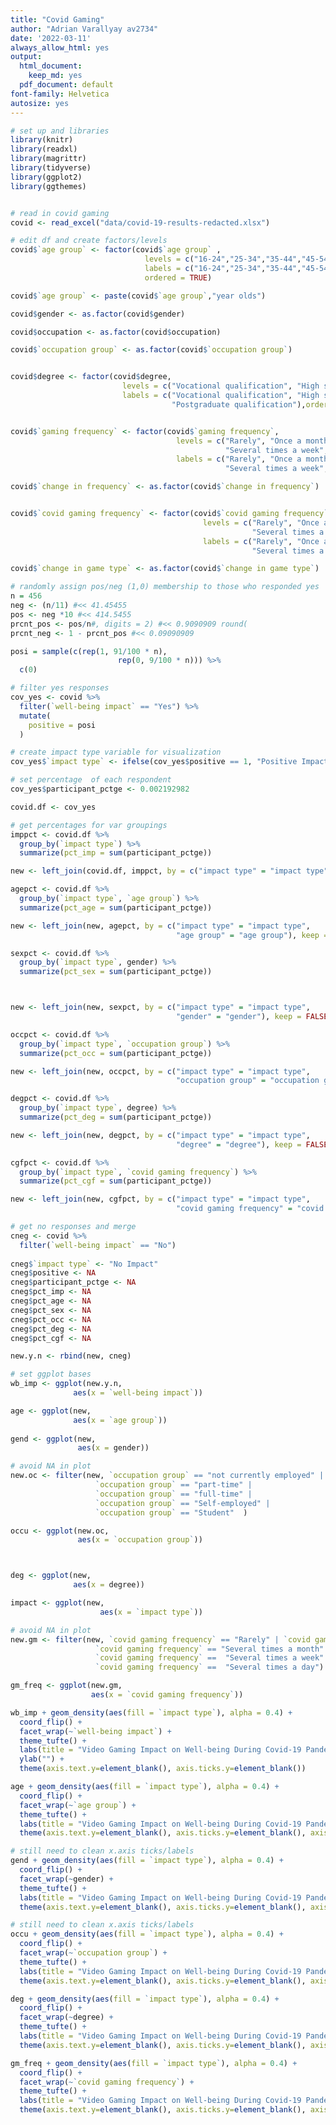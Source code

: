 ```yaml
---
title: "Covid Gaming"
author: "Adrian Varallyay av2734"
date: '2022-03-11'
always_allow_html: yes
output:
  html_document:
    keep_md: yes
  pdf_document: default
font-family: Helvetica
autosize: yes
---
```


```r
# set up and libraries
library(knitr)
library(readxl)
library(magrittr)
library(tidyverse)
library(ggplot2)
library(ggthemes)



```


```r
# read in covid gaming
covid <- read_excel("data/covid-19-results-redacted.xlsx")
```




```r
# edit df and create factors/levels
covid$`age group` <- factor(covid$`age group` ,
                              levels = c("16-24","25-34","35-44","45-54","55-64","60+"),
                              labels = c("16-24","25-34","35-44","45-54","55-64","60+"),
                              ordered = TRUE)

covid$`age group` <- paste(covid$`age group`,"year olds")

covid$gender <- as.factor(covid$gender)

covid$occupation <- as.factor(covid$occupation)

covid$`occupation group` <- as.factor(covid$`occupation group`)


covid$degree <- factor(covid$degree,
                         levels = c("Vocational qualification", "High school/secondary school", "University graduate", "Postgraduate qualification"),
                         labels = c("Vocational qualification", "High school/secondary school", "University graduate",
                                    "Postgraduate qualification"),ordered = TRUE)


covid$`gaming frequency` <- factor(covid$`gaming frequency`,
                                     levels = c("Rarely", "Once a month", "Several times a month", "Once a week", 
                                                "Several times a week", "At least once a day", "Several times a day"),
                                     labels = c("Rarely", "Once a month", "Several times a month", "Once a week",
                                                "Several times a week", "At least once a day", "Several times a day"), ordered = TRUE)

covid$`change in frequency` <- as.factor(covid$`change in frequency`)


covid$`covid gaming frequency` <- factor(covid$`covid gaming frequency`,
                                           levels = c("Rarely", "Once a month", "Several times a month", "Once a week",
                                                      "Several times a week", "At least once a day", "Several times a day"),
                                           labels = c("Rarely", "Once a month", "Several times a month", "Once a week",
                                                      "Several times a week", "At least once a day", "Several times a day"), ordered = TRUE)

covid$`change in game type` <- as.factor(covid$`change in game type`)


```


```r
# randomly assign pos/neg (1,0) membership to those who responded yes
n = 456
neg <- (n/11) #<< 41.45455
pos <- neg *10 #<< 414.5455
prcnt_pos <- pos/n#, digits = 2) #<< 0.9090909 round(
prcnt_neg <- 1 - prcnt_pos #<< 0.09090909

posi = sample(c(rep(1, 91/100 * n),
                        rep(0, 9/100 * n))) %>%
  c(0)
```


```r
# filter yes responses
cov_yes <- covid %>%
  filter(`well-being impact` == "Yes") %>%
  mutate(
    positive = posi
  ) 

# create impact type variable for visualization
cov_yes$`impact type` <- ifelse(cov_yes$positive == 1, "Positive Impact", "Negative Impact")

# set percentage  of each respondent
cov_yes$participant_pctge <- 0.002192982

```


```r
covid.df <- cov_yes

# get percentages for var groupings
imppct <- covid.df %>%
  group_by(`impact type`) %>% 
  summarize(pct_imp = sum(participant_pctge))

new <- left_join(covid.df, imppct, by = c("impact type" = "impact type"), keep = FALSE)

agepct <- covid.df %>%
  group_by(`impact type`, `age group`) %>%
  summarize(pct_age = sum(participant_pctge))

new <- left_join(new, agepct, by = c("impact type" = "impact type",
                                     "age group" = "age group"), keep = FALSE)

sexpct <- covid.df %>% 
  group_by(`impact type`, gender) %>%
  summarize(pct_sex = sum(participant_pctge))



new <- left_join(new, sexpct, by = c("impact type" = "impact type",
                                     "gender" = "gender"), keep = FALSE)

occpct <- covid.df %>% 
  group_by(`impact type`, `occupation group`) %>%
  summarize(pct_occ = sum(participant_pctge))

new <- left_join(new, occpct, by = c("impact type" = "impact type",
                                     "occupation group" = "occupation group"), keep = FALSE)

degpct <- covid.df %>% 
  group_by(`impact type`, degree) %>%
  summarize(pct_deg = sum(participant_pctge))

new <- left_join(new, degpct, by = c("impact type" = "impact type",
                                     "degree" = "degree"), keep = FALSE)

cgfpct <- covid.df %>% 
  group_by(`impact type`, `covid gaming frequency`) %>%
  summarize(pct_cgf = sum(participant_pctge))

new <- left_join(new, cgfpct, by = c("impact type" = "impact type",
                                     "covid gaming frequency" = "covid gaming frequency"), keep = FALSE)
```


```r
# get no responses and merge
cneg <- covid %>% 
  filter(`well-being impact` == "No")
  
cneg$`impact type` <- "No Impact"
cneg$positive <- NA
cneg$participant_pctge <- NA
cneg$pct_imp <- NA
cneg$pct_age <- NA
cneg$pct_sex <- NA
cneg$pct_occ <- NA
cneg$pct_deg <- NA
cneg$pct_cgf <- NA

new.y.n <- rbind(new, cneg)

```


```r
# set ggplot bases
wb_imp <- ggplot(new.y.n,
              aes(x = `well-being impact`))

age <- ggplot(new, 
              aes(x = `age group`))
           
gend <- ggplot(new, 
               aes(x = gender))

# avoid NA in plot
new.oc <- filter(new, `occupation group` == "not currently employed" |
                   `occupation group` == "part-time" |
                   `occupation group` == "full-time" | 
                   `occupation group` == "Self-employed" | 
                   `occupation group` == "Student"  )

occu <- ggplot(new.oc, 
               aes(x = `occupation group`))



deg <- ggplot(new,
              aes(x = degree))

impact <- ggplot(new,
                    aes(x = `impact type`))

# avoid NA in plot                    
new.gm <- filter(new, `covid gaming frequency` == "Rarely" | `covid gaming frequency` == "Once a month" | 
                   `covid gaming frequency` == "Several times a month" | `covid gaming frequency` == "Once a week" |
                   `covid gaming frequency` ==  "Several times a week" | `covid gaming frequency` ==  "At least once a day" | 
                   `covid gaming frequency` ==  "Several times a day")

gm_freq <- ggplot(new.gm,
                  aes(x = `covid gaming frequency`))

```



```r
wb_imp + geom_density(aes(fill = `impact type`), alpha = 0.4) +
  coord_flip() +
  facet_wrap(~`well-being impact`) +
  theme_tufte() +
  labs(title = "Video Gaming Impact on Well-being During Covid-19 Pandemic", subtitle = 'by Well-being Impact Type') +
  ylab("") +
  theme(axis.text.y=element_blank(), axis.ticks.y=element_blank())
```


```r
age + geom_density(aes(fill = `impact type`), alpha = 0.4) +
  coord_flip() +
  facet_wrap(~`age group`) +
  theme_tufte() +
  labs(title = "Video Gaming Impact on Well-being During Covid-19 Pandemic", subtitle = 'by Age Group') +
  theme(axis.text.y=element_blank(), axis.ticks.y=element_blank(), axis.title.y=element_blank()) 


```


```r
# still need to clean x.axis ticks/labels
gend + geom_density(aes(fill = `impact type`), alpha = 0.4) +
  coord_flip() +
  facet_wrap(~gender) +
  theme_tufte() +
  labs(title = "Video Gaming Impact on Well-being During Covid-19 Pandemic", subtitle = 'by Gender') +
  theme(axis.text.y=element_blank(), axis.ticks.y=element_blank(), axis.title.y=element_blank()) 
```


```r
# still need to clean x.axis ticks/labels
occu + geom_density(aes(fill = `impact type`), alpha = 0.4) +
  coord_flip() +
  facet_wrap(~`occupation group`) +
  theme_tufte() +
  labs(title = "Video Gaming Impact on Well-being During Covid-19 Pandemic", subtitle = 'by Occpation Status') +
  theme(axis.text.y=element_blank(), axis.ticks.y=element_blank(), axis.title.y=element_blank()) 
```


```r
deg + geom_density(aes(fill = `impact type`), alpha = 0.4) +
  coord_flip() +
  facet_wrap(~degree) +
  theme_tufte() +
  labs(title = "Video Gaming Impact on Well-being During Covid-19 Pandemic", subtitle = 'by Academic Degree') +
  theme(axis.text.y=element_blank(), axis.ticks.y=element_blank(), axis.title.y=element_blank()) 
```


```r
gm_freq + geom_density(aes(fill = `impact type`), alpha = 0.4) +
  coord_flip() +
  facet_wrap(~`covid gaming frequency`) +
  theme_tufte() +
  labs(title = "Video Gaming Impact on Well-being During Covid-19 Pandemic", subtitle = 'by Gaming Frequency During Pandemic') +
  theme(axis.text.y=element_blank(), axis.ticks.y=element_blank(), axis.title.y=element_blank()) 

```




